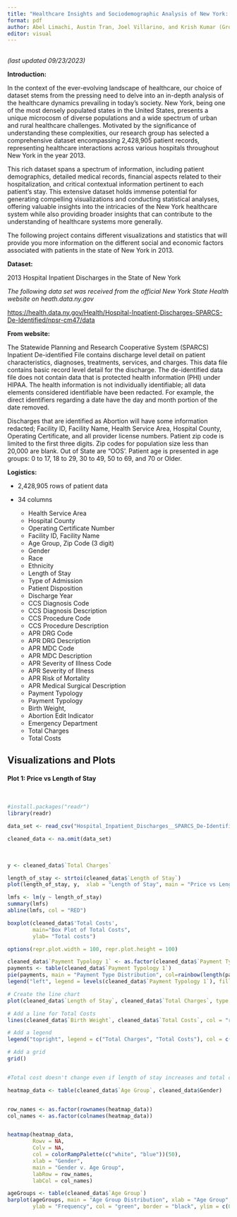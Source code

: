 ```yaml
---
title: "Healthcare Insights and Sociodemographic Analysis of New York: A Comprehensive Analysis of Patient Records in 2013"
format: pdf
author: Abel Limachi, Austin Tran, Joel Villarino, and Krish Kumar (Group 3)
editor: visual
---
```

## 

*(last updated 09/23/2023)*

**Introduction:**

In the context of the ever-evolving landscape of healthcare, our choice of dataset stems from the pressing need to delve into an in-depth analysis of the healthcare dynamics prevailing in today's society. New York, being one of the most densely populated states in the United States, presents a unique microcosm of diverse populations and a wide spectrum of urban and rural healthcare challenges. Motivated by the significance of understanding these complexities, our research group has selected a comprehensive dataset encompassing 2,428,905 patient records, representing healthcare interactions across various hospitals throughout New York in the year 2013.

This rich dataset spans a spectrum of information, including patient demographics, detailed medical records, financial aspects related to their hospitalization, and critical contextual information pertinent to each patient's stay. This extensive dataset holds immense potential for generating compelling visualizations and conducting statistical analyses, offering valuable insights into the intricacies of the New York healthcare system while also providing broader insights that can contribute to the understanding of healthcare systems more generally.

The following project contains different visualizations and statistics that will provide you more information on the different social and economic factors associated with patients in the state of New York in 2013.

**Dataset:**

2013 Hospital Inpatient Discharges in the State of New York 

*The following data set was received from the official New York State Health website on heath.data.ny.gov*

<https://health.data.ny.gov/Health/Hospital-Inpatient-Discharges-SPARCS-De-Identified/npsr-cm47/data> 

**From website:**

The Statewide Planning and Research Cooperative System (SPARCS) Inpatient De-identified File contains discharge level detail on patient characteristics, diagnoses, treatments, services, and charges. This data file contains basic record level detail for the discharge. The de-identified data file does not contain data that is protected health information (PHI) under HIPAA. The health information is not individually identifiable; all data elements considered identifiable have been redacted. For example, the direct identifiers regarding a date have the day and month portion of the date removed.

Discharges that are identified as Abortion will have some information redacted; Facility ID, Facility Name, Health Service Area, Hospital County, Operating Certificate, and all provider license numbers. Patient zip code is limited to the first three digits. Zip codes for population size less than 20,000 are blank. Out of State are "OOS'. Patient age is presented in age groups: 0 to 17, 18 to 29, 30 to 49, 50 to 69, and 70 or Older.

**Logistics:**

-   2,428,905 rows of patient data

-   34 columns 

    -   Health Service Area
    -   Hospital County
    -   Operating Certificate Number
    -   Facility ID, Facility Name
    -   Age Group, Zip Code (3 digit)
    -   Gender
    -   Race
    -   Ethnicity
    -   Length of Stay
    -   Type of Admission
    -   Patient Disposition
    -   Discharge Year
    -   CCS Diagnosis Code
    -   CCS Diagnosis Description
    -   CCS Procedure Code
    -   CCS Procedure Description
    -   APR DRG Code
    -   APR DRG Description
    -   APR MDC Code
    -   APR MDC Description
    -   APR Severity of Illness Code
    -   APR Severity of Illness
    -   APR Risk of Mortality
    -   APR Medical Surgical Description
    -   Payment Typology
    -   Payment Typology
    -   Birth Weight,
    -   Abortion Edit Indicator
    -   Emergency Department
    -   Total Charges
    -   Total Costs

## Visualizations and Plots

#### **Plot 1: Price vs Length of Stay**

<br />


```r
#install.packages("readr")
library(readr)

data_set <- read_csv("Hospital_Inpatient_Discharges__SPARCS_De-Identified___2013.csv",show_col_types = FALSE)

cleaned_data <- na.omit(data_set)

```

<br />

```r
y <- cleaned_data$`Total Charges`
```


```r
length_of_stay <- strtoi(cleaned_data$`Length of Stay`)
plot(length_of_stay, y,  xlab = "Length of Stay", main = "Price vs Length of Stay", ylab = "Price")

lmfs <- lm(y ~ length_of_stay)
summary(lmfs)
abline(lmfs, col = "RED")
```


```r

boxplot(cleaned_data$'Total Costs', 
        main="Box Plot of Total Costs",
        ylab= "Total costs")
```


```r
options(repr.plot.width = 100, repr.plot.height = 100)

cleaned_data$`Payment Typology 1` <- as.factor(cleaned_data$`Payment Typology 1`)
payments <- table(cleaned_data$`Payment Typology 1`)
pie(payments, main = "Payment Type Distribution", col=rainbow(length(payments)), labels = NA)
legend("left", legend = levels(cleaned_data$`Payment Typology 1`), fill = rainbow(length(payments)), cex = 0.7)
```


```r

# Create the line chart
plot(cleaned_data$`Length of Stay`, cleaned_data$`Total Charges`, type = "l", col = "blue", xlab = "Length of Stay", ylab = "Total Charges", main = "Trends in Total Charges and Length of Stay")

# Add a line for Total Costs
lines(cleaned_data$`Birth Weight`, cleaned_data$`Total Costs`, col = "red")

# Add a legend
legend("topright", legend = c("Total Charges", "Total Costs"), col = c("blue", "red"), lty = 1)

# Add a grid
grid()


#Total cost doesn't change even if length of stay increases and total charge increases.


```
```r

heatmap_data <- table(cleaned_data$`Age Group`, cleaned_data$Gender)


row_names <- as.factor(rownames(heatmap_data))
col_names <- as.factor(colnames(heatmap_data))


heatmap(heatmap_data,
        Rowv = NA,          
        Colv = NA,       
        col = colorRampPalette(c("white", "blue"))(50),  
        xlab = "Gender",    
        main = "Gender v. Age Group",  
        labRow = row_names, 
        labCol = col_names) 

```
```r
ageGroups <- table(cleaned_data$`Age Group`)
barplot(ageGroups, main = "Age Group Distribution", xlab = "Age Group", 
        ylab = "Frequency", col = "green", border = "black", ylim = c(0, 300000)) 
```

<br />




